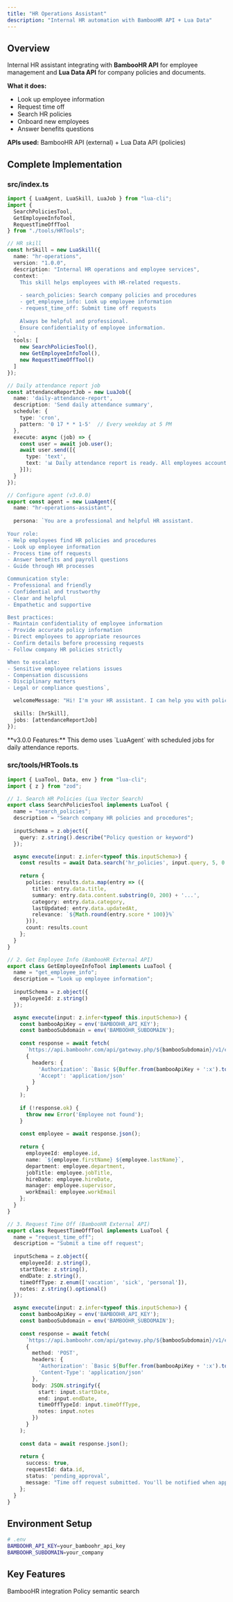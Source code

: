 ```yaml
---
title: "HR Operations Assistant"  
description: "Internal HR automation with BambooHR API + Lua Data"
---
```


## Overview

Internal HR assistant integrating with **BambooHR API** for employee management and **Lua Data API** for company policies and documents.

**What it does:**
- Look up employee information
- Request time off
- Search HR policies
- Onboard new employees
- Answer benefits questions

**APIs used:** BambooHR API (external) + Lua Data API (policies)

## Complete Implementation

### src/index.ts

```typescript
import { LuaAgent, LuaSkill, LuaJob } from "lua-cli";
import {
  SearchPoliciesTool,
  GetEmployeeInfoTool,
  RequestTimeOffTool
} from "./tools/HRTools";

// HR skill
const hrSkill = new LuaSkill({
  name: "hr-operations",
  version: "1.0.0",
  description: "Internal HR operations and employee services",
  context: `
    This skill helps employees with HR-related requests.
    
    - search_policies: Search company policies and procedures
    - get_employee_info: Look up employee information
    - request_time_off: Submit time off requests
    
    Always be helpful and professional.
    Ensure confidentiality of employee information.
  `,
  tools: [
    new SearchPoliciesTool(),
    new GetEmployeeInfoTool(),
    new RequestTimeOffTool()
  ]
});

// Daily attendance report job
const attendanceReportJob = new LuaJob({
  name: 'daily-attendance-report',
  description: 'Send daily attendance summary',
  schedule: {
    type: 'cron',
    pattern: '0 17 * * 1-5'  // Every weekday at 5 PM
  },
  execute: async (job) => {
    const user = await job.user();
    await user.send([{
      type: 'text',
      text: '📊 Daily attendance report is ready. All employees accounted for.'
    }]);
  }
});

// Configure agent (v3.0.0)
export const agent = new LuaAgent({
  name: "hr-operations-assistant",
  
  persona: `You are a professional and helpful HR assistant.
  
Your role:
- Help employees find HR policies and procedures
- Look up employee information
- Process time off requests
- Answer benefits and payroll questions
- Guide through HR processes

Communication style:
- Professional and friendly
- Confidential and trustworthy
- Clear and helpful
- Empathetic and supportive

Best practices:
- Maintain confidentiality of employee information
- Provide accurate policy information
- Direct employees to appropriate resources
- Confirm details before processing requests
- Follow company HR policies strictly

When to escalate:
- Sensitive employee relations issues
- Compensation discussions
- Disciplinary matters
- Legal or compliance questions`,

  welcomeMessage: "Hi! I'm your HR assistant. I can help you with policies, time off requests, employee information, and more. How can I assist you today?",
  
  skills: [hrSkill],
  jobs: [attendanceReportJob]
});
```

<Note>
**v3.0.0 Features:** This demo uses `LuaAgent` with scheduled jobs for daily attendance reports.
</Note>

### src/tools/HRTools.ts

```typescript
import { LuaTool, Data, env } from "lua-cli";
import { z } from "zod";

// 1. Search HR Policies (Lua Vector Search)
export class SearchPoliciesTool implements LuaTool {
  name = "search_policies";
  description = "Search company HR policies and procedures";
  
  inputSchema = z.object({
    query: z.string().describe("Policy question or keyword")
  });

  async execute(input: z.infer<typeof this.inputSchema>) {
    const results = await Data.search('hr_policies', input.query, 5, 0.7);
    
    return {
      policies: results.data.map(entry => ({
        title: entry.data.title,
        summary: entry.data.content.substring(0, 200) + '...',
        category: entry.data.category,
        lastUpdated: entry.data.updatedAt,
        relevance: `${Math.round(entry.score * 100)}%`
      })),
      count: results.count
    };
  }
}

// 2. Get Employee Info (BambooHR External API)
export class GetEmployeeInfoTool implements LuaTool {
  name = "get_employee_info";
  description = "Look up employee information";
  
  inputSchema = z.object({
    employeeId: z.string()
  });

  async execute(input: z.infer<typeof this.inputSchema>) {
    const bambooApiKey = env('BAMBOOHR_API_KEY');
    const bambooSubdomain = env('BAMBOOHR_SUBDOMAIN');
    
    const response = await fetch(
      `https://api.bamboohr.com/api/gateway.php/${bambooSubdomain}/v1/employees/${input.employeeId}`,
      {
        headers: {
          'Authorization': `Basic ${Buffer.from(bambooApiKey + ':x').toString('base64')}`,
          'Accept': 'application/json'
        }
      }
    );
    
    if (!response.ok) {
      throw new Error('Employee not found');
    }
    
    const employee = await response.json();
    
    return {
      employeeId: employee.id,
      name: `${employee.firstName} ${employee.lastName}`,
      department: employee.department,
      jobTitle: employee.jobTitle,
      hireDate: employee.hireDate,
      manager: employee.supervisor,
      workEmail: employee.workEmail
    };
  }
}

// 3. Request Time Off (BambooHR External API)
export class RequestTimeOffTool implements LuaTool {
  name = "request_time_off";
  description = "Submit a time off request";
  
  inputSchema = z.object({
    employeeId: z.string(),
    startDate: z.string(),
    endDate: z.string(),
    timeOffType: z.enum(['vacation', 'sick', 'personal']),
    notes: z.string().optional()
  });

  async execute(input: z.infer<typeof this.inputSchema>) {
    const bambooApiKey = env('BAMBOOHR_API_KEY');
    const bambooSubdomain = env('BAMBOOHR_SUBDOMAIN');
    
    const response = await fetch(
      `https://api.bamboohr.com/api/gateway.php/${bambooSubdomain}/v1/employees/${input.employeeId}/time_off/request`,
      {
        method: 'POST',
        headers: {
          'Authorization': `Basic ${Buffer.from(bambooApiKey + ':x').toString('base64')}`,
          'Content-Type': 'application/json'
        },
        body: JSON.stringify({
          start: input.startDate,
          end: input.endDate,
          timeOffTypeId: input.timeOffType,
          notes: input.notes
        })
      }
    );
    
    const data = await response.json();
    
    return {
      success: true,
      requestId: data.id,
      status: 'pending_approval',
      message: "Time off request submitted. You'll be notified when approved."
    };
  }
}
```

## Environment Setup

```bash
# .env
BAMBOOHR_API_KEY=your_bamboohr_api_key
BAMBOOHR_SUBDOMAIN=your_company
```

## Key Features

<CardGroup cols={2}>
  <Card title="External HRIS" icon="users">
    BambooHR integration
  </Card>
  <Card title="Vector Search" icon="magnifying-glass">
    Policy semantic search
  </Card>
</CardGroup>
